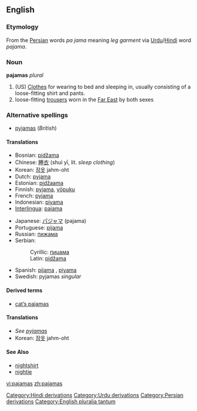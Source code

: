 <!-- NOTE: If you edit this page, please also edit "pyjamas" -->
==English==

===Etymology===
From the [[Persian]] words {{FAchar|پايجامه}} ''pɑ jɑma'' meaning ''leg garment'' via [[Urdu]]/[[Hindi]] word ''pajama''.

===Noun===
{{wikipedia}}
'''pajamas''' ''plural''
#(US) [[Clothes]] for wearing to bed and sleeping in, usually consisting of a loose-fitting shirt and pants.
# loose-fitting [[trousers]] worn in the [[Far East]] by both sexes

===Alternative spellings===
*[[pyjamas]] (''British'')

====Translations====
{{top}}
*Bosnian: [[pidžama]] {{f}} {{s}}
*Chinese: [[睡衣]] (shuì yī, lit. ''sleep clothing'')
*Korean: [[잠옷]] jahm-oht
*Dutch: [[pyjama]] {{m}} {{s}}
*Estonian: [[pidžaama]]
*Finnish: [[pyjama]], [[yöpuku]] {{s}}
*French: [[pyjama]] {{m}} {{s}}
*Indonesian: [[piyama]]
*[[Interlingua]]: [[pajama]]
{{mid}}
*Japanese: [[パジャマ]] (pajama)
*Portuguese: [[pijama]] {{m}} {{s}}
*Russian: [[пижама]] {{f}} {{s}}
*Serbian:
*:Cyrillic: [[пиџама]] {{f}} {{s}}
*:Latin: [[pidžama#Serbian|pidžama]] {{f}} {{s}}
*Spanish: [[pijama]] {{m}}, [[piyama]] {{f}}
*Swedish: pyjamas {{c}} ''singular''
{{bottom}}

====Derived terms====
*[[cat's pajamas|cat’s pajamas]]

====Translations====
*''See [[pyjamas#Translations|pyjamas]]''
*Korean: [[잠옷]] jahm-oht

====See Also====
*[[nightshirt]]
*[[nightie]]

[[Category:Hindi derivations]]
[[Category:Urdu derivations]]
[[Category:Persian derivations]]
[[Category:English pluralia tantum]]

<!-- NOTE: If you edit this page, please also edit "pyjamas" -->

[[vi:pajamas]]
[[zh:pajamas]]